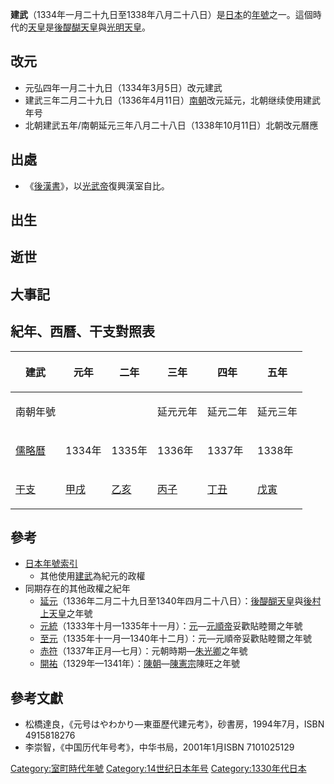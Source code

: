 {{japanese|japanese=建武|kana=けんむ|romaji=Kenmu}}

'''建武'''（1334年一月二十九日至1338年八月二十八日）是[[日本|日本]]的[[年號|年號]]之一。這個時代的[[天皇|天皇]]是[[後醍醐天皇|後醍醐天皇]]與[[光明天皇|光明天皇]]。

== 改元 ==
*元弘四年一月二十九日（1334年3月5日）改元建武
*建武三年二月二十九日（1336年4月11日）[[南北朝时代_(日本)|南朝]]改元延元，北朝继续使用建武年号
*北朝建武五年/南朝延元三年八月二十八日（1338年10月11日）北朝改元曆應

== 出處 ==
*《[[後漢書|後漢書]]》，以[[光武帝|光武帝]]復興漢室自比。

== 出生 ==

== 逝世 ==

== 大事記 ==

== 紀年、西曆、干支對照表 ==
{| class="wikitable"
|-
!建武!!元年!!二年!!三年!!四年!!五年
|-
!南朝年號
| || ||延元元年||延元二年||延元三年
|-
![[儒略曆|儒略曆]]
|1334年||1335年||1336年||1337年||1338年
|-
![[干支|干支]]||[[甲戌|甲戌]]
|[[乙亥|乙亥]]||[[丙子|丙子]]||[[丁丑|丁丑]]||[[戊寅|戊寅]]
|}

== 參考 ==
*[[日本年號索引|日本年號索引]]
**其他使用[[建武|建武]]為紀元的政權
*同期存在的其他政權之紀年
**[[延元|延元]]（1336年二月二十九日至1340年四月二十八日）：[[後醍醐天皇|後醍醐天皇]]與[[後村上天皇|後村上天皇]]之年號
**[[元統_(元惠宗)|元統]]（1333年十月—1335年十一月）：[[元朝|元]]—[[元順帝|元順帝]]妥歡貼睦爾之年號
**[[至元_(元惠宗)|至元]]（1335年十一月—1340年十二月）：元—元順帝妥歡貼睦爾之年號
**[[赤符|赤符]]（1337年正月—七月）：元朝時期—[[朱光卿|朱光卿]]之年號
**[[開祐|開祐]]（1329年—1341年）：[[陳朝_(越南)|陳朝]]—[[陳憲宗|陳憲宗]]陳旺之年號

==參考文獻==
*松橋達良，《元号はやわかり—東亜歷代建元考》，砂書房，1994年7月，ISBN 4915818276
*李崇智，《中国历代年号考》，中华书局，2001年1月ISBN 7101025129

{{年号|[[元弘|元弘]]|[[日本年號|日本年號]]|南朝：[[延元|延元]]<br>北朝：[[曆應|曆應]]}}
{{室町時代年號}}
{{DEFAULTSORT:Kenmu}}

[[Category:室町時代年號|Category:室町時代年號]]
[[Category:14世纪日本年号|Category:14世纪日本年号]]
[[Category:1330年代日本|Category:1330年代日本]]
